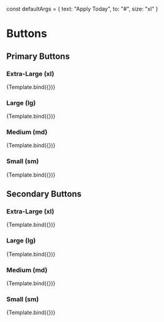 
const defaultArgs = {
  text: "Apply Today",
  to: "#",
  size: "xl"
}

<Meta title="Buttons/On Light BG" component={Button} />

# Buttons

## Primary Buttons

### Extra-Large (xl)

<Canvas>
  <Story name="Primary XL" args={{...defaultArgs, size: "xl"}}>
    {Template.bind({})}
  </Story>
</Canvas>

### Large (lg)
<Canvas>
  <Story name="Primary LG" args={{...defaultArgs, size: "lg"}}>
    {Template.bind({})}
  </Story>
</Canvas>

### Medium (md)

<Canvas>
  <Story name="Primary MD" args={{...defaultArgs, size: "md"}}>
    {Template.bind({})}
  </Story>
</Canvas>

### Small (sm)

<Canvas>
  <Story name="Primary SM" args={{...defaultArgs, size: "sm"}}>
    {Template.bind({})}
  </Story>
</Canvas>

## Secondary Buttons

### Extra-Large (xl)

<Canvas>
  <Story name="Secondary XL" args={{...defaultArgs, size: "xl", secondary: true}}>
    {Template.bind({})}
  </Story>
</Canvas>

### Large (lg)
<Canvas>
  <Story name="Secondary LG" args={{...defaultArgs, size: "lg", secondary: true}}>
    {Template.bind({})}
  </Story>
</Canvas>

### Medium (md)

<Canvas>
  <Story name="Secondary MD" args={{...defaultArgs, size: "md", secondary: true}}>
    {Template.bind({})}
  </Story>
</Canvas>

### Small (sm)

<Canvas>
  <Story name="Secondary SM" args={{...defaultArgs, size: "sm", secondary: true}}>
    {Template.bind({})}
  </Story>
</Canvas>

